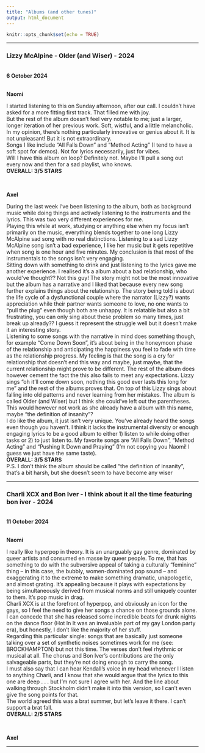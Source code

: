 ```yaml
---
title: "Albums (and other tunes)"
output: html_document
---
```


```r
knitr::opts_chunk$set(echo = TRUE)
```
----


### Lizzy McAlpine - Older (and Wiser) - 2024  
<br>
**6 October 2024**

<br>
**Naomi**

I started listening to this on Sunday afternoon, after our call. I couldn't have asked for a more fitting first track. That filled me with joy. 
<br>
But the rest of the album doesn't feel very notable to me; just a larger, longer iteration of her previous work. Soft, wistful, and a little melancholic. In my opinion, there's nothing particularly innovative or genius about it. It is not unpleasant! But it is not extraordinary. 
<br>
Songs I like include "All Falls Down" and "Method Acting" (I tend to have a soft spot for demos). Not for lyrics necessarily, just for vibes. 
<br>
Will I have this album on loop? Definitely not. Maybe I'll pull a song out every now and then for a sad playlist, who knows. 
<br>
**OVERALL: 3/5 STARS** 

<br>

**Axel**

During the last week I've been listening to the album, both as background music while doing things and actively listening to the instruments and the lyrics. This was two very different experiences for me.
<br>
Playing this while at work, studying or anything else when my focus isn't primarily on the music, everything blends together to one long Lizzy McAlpine sad song with no real distinctions. Listening to a sad Lizzy McAlpine song isn't a bad experience, I like her music but it gets repetitive when  song is one hour and five minutes. My conclusion is that most of the instrumentals to the songs isn't very engaging.
<br>
Sitting down with something to drink and just listening to the lyrics gave me another experience. I realised it's a album about a bad relationship, who would've thought?? Not this guy! The story might not be the most innovative but the album has a narrative and I liked that because every new song further explains things about the relationship. The story being told is about the life cycle of a dysfunctional couple where the narrator (Lizzy?) wants appreciation while their partner wants someone to love, no one wants to "pull the plug" even though both are unhappy. It is relatable but also a bit frustrating, you can only sing about these problem so many times, just break up already?? I guess it represent the struggle well but it doesn't make it an interesting story.
<br>
Listening to some songs with the narrative in mind does something though, for example "Come Down Soon", it's about being in the honeymoon phase of the relationship and anticipating the happiness you feel to fade with time as the relationship progress. My feeling is that the song is a cry for relationship that doesn't end this way and maybe, just maybe, that the current relationship might prove to be different. The rest of the album does however cement the fact the this also fails to meet any expectations. Lizzy sings "oh it'll come down soon, nothing this good ever lasts this long for me" and the rest of the albums proves that. On top of this Lizzy sings about falling into old patterns and never learning from her mistakes. The album is called Older (and Wiser) but I think she could've left out the parentheses. This would however not work as she already have a album with this name, maybe "the definition of insanity"? 
<br>
I do like the album, it just isn't very unique. You've already heard the songs even though you haven't. I think it lacks the instrumental diversity or enough engaging lyrics to be a good album to either 1) listen to while doing other tasks or 2) to just listen to. My favorite songs are "All Falls Down", "Method Acting" and "Pushing It Down and Praying" (I'm not copying you Naomi! I guess we just have the same taste).
<br>
**OVERALL: 3/5 STARS** 
<br>
P.S. I don't think the album should be called "the definition of insanity", that's a bit harsh, but she doesn't seem to have become any wiser


----


### Charli XCX and Bon Iver - I think about it all the time featuring bon iver - 2024  
<br>
**11 October 2024**

<br>
**Naomi**  

I really like hyperpop in theory. It is an unarguably gay genre, dominated by queer artists and consumed en masse by queer people. To me, that has something to do with the subversive appeal of taking a culturally "feminine" thing -- in this case, the bubbly, women-dominated pop sound -- and exaggerating it to the extreme to make something dramatic, unapologetic, and almost grating. It's appealing because it plays with expectations by being simultaneously derived from musical norms and still uniquely counter to them. It's pop music in drag. 
<br>
Charli XCX is at the forefront of hyperpop, and obviously an icon for the gays, so I feel the need to give her songs a chance on those grounds alone. I can concede that she has released some incredible beats for drunk nights on the dance floor (Hot In It was an invaluable part of my gay London party era), but honestly, I don't like the majority of her stuff.
<br>
Regarding this particular single: songs that are basically just someone talking over a set of synthetic noises sometimes work for me (see: BROCKHAMPTON) but not this time. The verses don't feel rhythmic or musical at all. The chorus and Bon Iver's contributions are the only salvageable parts, but they're not doing enough to carry the song.
<br>
I must also say that I can hear Kendall's voice in my head whenever I listen to anything Charli, and I know that she would argue that the lyrics to this one are deep . . . but I'm not sure I agree with her. And the line about walking through Stockholm didn't make it into this version, so I can't even give the song points for that.
<br>
The world agreed this was a brat summer, but let's leave it there. I can't support a brat fall.
<br>
**OVERALL: 2/5 STARS**

<br>

**Axel**



----
